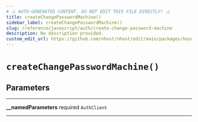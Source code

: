 ```yaml
---
# ⚠️ AUTO-GENERATED CONTENT. DO NOT EDIT THIS FILE DIRECTLY! ⚠️
title: createChangePasswordMachine()
sidebar_label: createChangePasswordMachine()
slug: /reference/javascript/auth/create-change-password-machine
description: No description provided.
custom_edit_url: https://github.com/nhost/nhost/edit/main/packages/hasura-auth-js/src/machines/change-password.ts#L27
---
```


# `createChangePasswordMachine()`

## Parameters

---

**<span className="parameter-name">\_\_namedParameters</span>** <span className="optional-status">required</span> <code>AuthClient</code>

---

